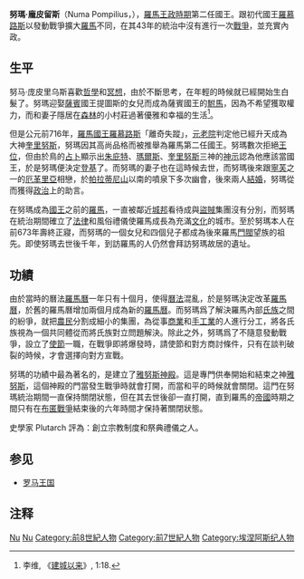 {{noteta
|T=zh-cn:努马·庞皮里乌斯; zh-sg:努马·庞皮里乌斯; zh-hk:努瑪·龐皮留斯; zh-mo:努瑪·龐皮留斯; zh-tw:努瑪·龐皮留斯;
|1=zh-cn:努马·庞皮里乌斯; zh-sg:努马·庞皮里乌斯; zh-hk:努瑪·龐皮留斯; zh-mo:努瑪·龐皮留斯; zh-tw:努瑪·龐皮留斯;
|2=zh-cn:努马; zh-sg:努马; zh-hk:努瑪; zh-mo:努瑪; zh-tw:努瑪;
}}
{{Infobox_Monarch 
| name =努瑪·龐皮留斯
| title          =罗马国王
| image          =Numa Pompilius.jpg
| reign          =前716年－前673年
| coronation     =
| predecessor    =[[羅慕路斯|羅慕路斯]]
| successor      =[[圖路斯·荷提里烏斯|圖路斯·荷提里烏斯]]
| suc-type       =
| heir           =
| consort        =
| issue          =
| royal house    =
| royal anthem   =
| father         =
| mother         =
| date of birth  =
| place of birth =
| date of death  =前673年
| place of death =
| buried         =
}}
'''努瑪·龐皮留斯'''（Numa Pompilius，{{bd|前753年|4月21日|前673年||P}}），[[羅馬王政時期|羅馬王政時期]]第二任國王。跟初代國王[[羅慕路斯|羅慕路斯]]以發動戰爭擴大[[古羅馬|羅馬]]不同，在其43年的統治中沒有進行一次[[戰爭|戰爭]]，並充實內政。

==生平==
努马·庞皮里乌斯喜歡[[哲學|哲學]]和[[冥想|冥想]]，由於不斷思考，在年輕的時候就已經開始生白髮了。努瑪迎娶[[薩賓|薩賓]]國王提圖斯的女兒而成為薩賓國王的[[駙馬|駙馬]]，因為不希望獲取權力，而和妻子隱居在[[森林|森林]]的小村莊過著優雅和幸福的生活<ref name="LivyAb">李维, 《[[建城以来|建城以来]]》, 1:18.</ref>。

但是公元前716年，[[羅馬國王|羅馬國王]][[羅慕路斯|羅慕路斯]]「離奇失蹤」，[[元老院|元老院]]判定他已經升天成為大神[[奎里努斯|奎里努斯]]，努瑪因其高尚品格而被推舉為羅馬第二任國王。努瑪數次拒絕[[王位|王位]]，但由於鳥的[[占卜|占卜]]顯示出[[朱庇特|朱庇特]]、[[瑪爾斯|瑪爾斯]]、[[奎里努斯|奎里努斯]]三神的[[神示|神示]]認為他應該當國王，於是努瑪便決定[[登基|登基]]了。而努瑪的妻子也在這時候去世，而努瑪後來跟[[寧芙|寧芙]]之一的[[厄革里亞|厄革里亞]]相戀，於[[帕拉蒂尼山|帕拉蒂尼山]]以南的噴泉下多次幽會，後來兩人[[結婚|結婚]]，努瑪從而獲得[[政治|政治]]上的助言。

在努瑪成為[[國王|國王]]之前的[[古羅馬|羅馬]]，一直被鄰近[[城邦|城邦]]看待成與[[盜賊|盜賊]]集團沒有分別，而努瑪在統治期間確立了[[羅馬法|法律]]和風俗禮儀使羅馬成長為充滿[[文化|文化]]的城市。至於努瑪本人在前673年壽終正寢，而努瑪的一個女兒和四個兒子都成為後來羅馬[[門閥|門閥]]望族的祖先。即使努瑪去世後千年，到訪羅馬的人仍然會拜訪努瑪故居的遺址。

==功績==
由於當時的曆法[[羅馬曆|羅馬曆]]一年只有十個月，使得[[曆法|曆法]]混亂，於是努瑪決定改革[[羅馬曆|羅馬曆]]，於舊的羅馬曆增加兩個月成為新的[[羅馬曆|羅馬曆]]。而努瑪爲了解決羅馬內部[[氏族|氏族]]之間的紛爭，就把[[農民|農民]]分割成細小的集團，為從事[[商業|商業]]和[[手工業|手工業]]的人進行分工，將各氏族視為一個共同體從而將氏族對立問題解決。除此之外，努瑪爲了不隨意發動戰爭，設立了[[使節|使節]]一職，在戰爭即將爆發時，請使節和對方商討條件，只有在談判破裂的時候，才會選擇向對方宣戰。

努瑪的功績中最為著名的，是建立了[[雅努斯神殿|雅努斯神殿]]。這是專門供奉開始和結束之神[[雅努斯|雅努斯]]，這個神殿的門當發生戰爭時就會打開，而當和平的時候就會關閉。這門在努瑪統治期間一直保持關閉狀態，但在其去世後卻一直打開，直到羅馬的[[羅馬帝國|帝國]]時期之間只有在[[布匿戰爭|布匿戰爭]]結束後的六年時間才保持著關閉狀態。

史學家 Plutarch 評為：創立宗教制度和祭典禮儀之人。

==参见==
*[[罗马王国|罗马王国]]

==注释==
{{reflist|1}}

{{start box}}
{{succession box|[[羅慕路斯|羅慕路斯]]|[[圖路斯·荷提里烏斯|圖路斯·荷提里烏斯]]|[[罗马国王|罗马国王]]|前716年–前673年}}
{{end box}}

{{Authority control}}
[[Category:罗马国王|Nu]]
[[Category:前673年逝世|Nu]]
[[Category:前8世紀人物|Category:前8世紀人物]]
[[Category:前7世紀人物|Category:前7世紀人物]]
[[Category:埃涅阿斯纪人物|Category:埃涅阿斯纪人物]]